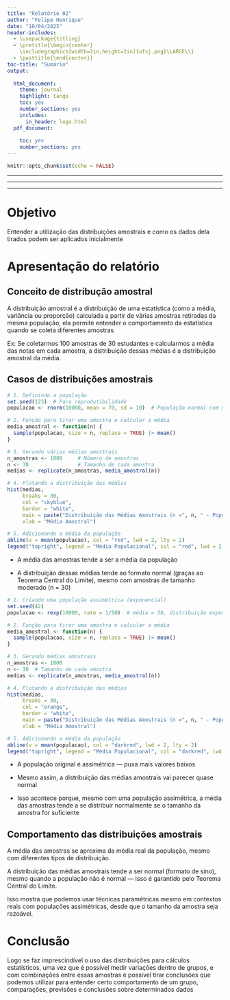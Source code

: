 ```yaml
---
title: "Relatório 02"
author: "Felipe Henrique"
date: "10/04/2025"
header-includes:
  - \usepackage{titling}
  - \pretitle{\begin{center}
    \includegraphics[width=2in,height=2in]{ufsj.png}\LARGE\\}
  - \posttitle{\end{center}}
toc-title: "Sumário"
output:
  
  html_document:
    theme: journal
    highlight: tango
    toc: yes
    number_sections: yes
    includes:
      in_header: logo.html
  pdf_document:
    
    toc: yes
    number_sections: yes
---
```


```r
knitr::opts_chunk$set(echo = FALSE)
```

------------------------------------------------------------------------

------------------------------------------------------------------------

------------------------------------------------------------------------

# Objetivo

Entender a utilização das distribuições amostrais e como os dados dela tirados podem ser aplicados inicialmente

# Apresentação do relatório

## Conceito de distribução amostral

A distribuição amostral é a distribuição de uma estatística (como a média, variância ou proporção) calculada a partir de várias amostras retiradas da mesma população, ela permite entender o comportamento da estatística quando se coleta diferentes amostras

Ex: Se coletarmos 100 amostras de 30 estudantes e calcularmos a média das notas em cada amostra, a distribuição dessas médias é a distribuição amostral da média.

## Casos de distribuições amostrais

```r
# 1. Definindo a população
set.seed(123)  # Para reprodutibilidade
populacao <- rnorm(10000, mean = 70, sd = 10)  # População normal com média 70 e desvio padrão 10

# 2. Função para tirar uma amostra e calcular a média
media_amostral <- function(n) {
  sample(populacao, size = n, replace = TRUE) |> mean()
}

# 3. Gerando várias médias amostrais
n_amostras <- 1000     # Número de amostras
n <- 30                # Tamanho de cada amostra
medias <- replicate(n_amostras, media_amostral(n))

# 4. Plotando a distribuição das médias
hist(medias, 
     breaks = 30, 
     col = "skyblue", 
     border = "white",
     main = paste("Distribuição das Médias Amostrais (n =", n, " - População simétrica)"),
     xlab = "Média Amostral")

# 5. Adicionando a média da população
abline(v = mean(populacao), col = "red", lwd = 2, lty = 2)
legend("topright", legend = "Média Populacional", col = "red", lwd = 2, lty = 2)

```

- A média das amostras tende a ser a média da população

- A distribuição dessas médias tende ao formato normal (graças ao Teorema Central do Limite), mesmo com amostras de tamanho moderado (n = 30)
```r
# 1. Criando uma população assimétrica (exponencial)
set.seed(42)
populacao <- rexp(10000, rate = 1/50)  # média = 50, distribuição exponencial (assimétrica à direita)

# 2. Função para tirar uma amostra e calcular a média
media_amostral <- function(n) {
  sample(populacao, size = n, replace = TRUE) |> mean()
}

# 3. Gerando médias amostrais
n_amostras <- 1000
n <- 30  # Tamanho de cada amostra
medias <- replicate(n_amostras, media_amostral(n))

# 4. Plotando a distribuição das médias
hist(medias,
     breaks = 30,
     col = "orange",
     border = "white",
     main = paste("Distribuição das Médias Amostrais (n =", n, " - População Assimétrica)"),
     xlab = "Média Amostral")

# 5. Adicionando a média da população
abline(v = mean(populacao), col = "darkred", lwd = 2, lty = 2)
legend("topright", legend = "Média Populacional", col = "darkred", lwd = 2, lty = 2)

```
- A população original é assimétrica — puxa mais valores baixos 

- Mesmo assim, a distribuição das médias amostrais vai parecer quase normal

- Isso acontece porque, mesmo com uma população assimétrica, a média das amostras tende a se distribuir normalmente se o tamanho da amostra for suficiente

## Comportamento das distribuições amostrais

A média das amostras se aproxima da média real da população, mesmo com diferentes tipos de distribuição.

A distribuição das médias amostrais tende a ser normal (formato de sino), mesmo quando a população não é normal — isso é garantido pelo Teorema Central do Limite.

Isso mostra que podemos usar técnicas paramétricas mesmo em contextos reais com populações assimétricas, desde que o tamanho da amostra seja razoável.

# Conclusão

Logo se faz imprescindível o uso das distribuições para cálculos estatísticos, uma vez que é possível medir variações dentro de grupos, e com combinações entre essas amostras é possível tirar conclusões que podemos utilizar para entender certo comportamento de um grupo, comparações, previsões e conclusões sobre determinados dados
